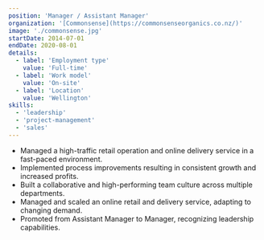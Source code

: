 ```yaml
---
position: 'Manager / Assistant Manager'
organization: '[Commonsense](https://commonsenseorganics.co.nz/)'
image: './commonsense.jpg'
startDate: 2014-07-01
endDate: 2020-08-01
details:
  - label: 'Employment type'
    value: 'Full-time'
  - label: 'Work model'
    value: 'On-site'
  - label: 'Location'
    value: 'Wellington'
skills:
  - 'leadership'
  - 'project-management'
  - 'sales'
---
```


- Managed a high-traffic retail operation and online delivery service in a fast-paced environment.
- Implemented process improvements resulting in consistent growth and increased profits.
- Built a collaborative and high-performing team culture across multiple departments.
- Managed and scaled an online retail and delivery service, adapting to changing demand.
- Promoted from Assistant Manager to Manager, recognizing leadership capabilities.
